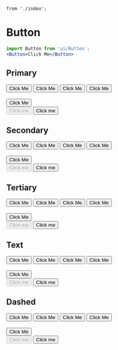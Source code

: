 	from './index';

<Meta
	title="Form/Button"
	component={Button}
/>

# Button

```jsx
import Button from 'ui/Button';
<Button>Click Me</Button>
```

<ArgsTable of={Button} />

## Primary

<Canvas>
	<Story name="Primary">
		<Button size="tiny">Click Me</Button>
		<Button size="small">Click Me</Button>
		<Button>Click Me</Button>
		<Button size="large">Click Me</Button>
		<br/><br/>
		<Button wide>Click Me</Button>
		<br/>
		<Button disabled>Click me</Button>
		<Button busy>Click me</Button>
	</Story>
</Canvas>

## Secondary

<Canvas>
	<Story name="Secondary">
		<Button secondary size="tiny">Click Me</Button>
		<Button secondary size="small">Click Me</Button>
		<Button secondary>Click Me</Button>
		<Button secondary size="large">Click Me</Button>
		<br/><br/>
		<Button secondary wide>Click Me</Button>
		<br/>
		<Button secondary disabled>Click me</Button>
		<Button secondary busy>Click me</Button>
	</Story>
</Canvas>

## Tertiary

<Canvas>
	<Story name="Tertiary">
		<Button tertiary size="tiny">Click Me</Button>
		<Button tertiary size="small">Click Me</Button>
		<Button tertiary>Click Me</Button>
		<Button tertiary size="large">Click Me</Button>
		<br/><br/>
		<Button tertiary wide>Click Me</Button>
		<br/>
		<Button tertiary disabled>Click me</Button>
		<Button tertiary busy>Click me</Button>
	</Story>
</Canvas>

## Text

<Canvas>
	<Story name="Text">
		<Button text size="tiny">Click Me</Button>
		<Button text size="small">Click Me</Button>
		<Button text>Click Me</Button>
		<Button text size="large">Click Me</Button>
		<br/><br/>
		<Button text wide>Click Me</Button>
		<br/>
		<Button text disabled>Click me</Button>
		<Button text busy>Click me</Button>
	</Story>
</Canvas>

## Dashed

<Canvas>
	<Story name="Dashed">
		<Button dashed size="tiny">Click Me</Button>
		<Button dashed size="small">Click Me</Button>
		<Button dashed>Click Me</Button>
		<Button dashed size="large">Click Me</Button>
		<br/><br/>
		<Button dashed wide>Click Me</Button>
		<br/>
		<Button dashed disabled>Click me</Button>
		<Button dashed busy>Click me</Button>
	</Story>
</Canvas>

